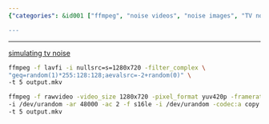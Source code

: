 ```yaml
---
{"categories": &id001 ["ffmpeg", "noise videos", "noise images", "TV noise simulation", "video generation", "image generation", "video editing"], "category": "noise_generation", "date": "2022-11-09 16:43:31", "description": "In this article, you will learn how to generate noise videos and images using the ffmpeg software. The commands demonstrated will teach you how to create a 5-second TV noise video by employing different methods.", "tags": *id001, "title": "generate noise image, noise video, noise audio with ffmpeg for test"}

---
```


------

[simulating tv noise](https://stackoverflow.com/questions/15792105/simulating-tv-noise)
```bash
ffmpeg -f lavfi -i nullsrc=s=1280x720 -filter_complex \
"geq=random(1)*255:128:128;aevalsrc=-2+random(0)" \
-t 5 output.mkv

```
```bash
ffmpeg -f rawvideo -video_size 1280x720 -pixel_format yuv420p -framerate 25 \
-i /dev/urandom -ar 48000 -ac 2 -f s16le -i /dev/urandom -codec:a copy \
-t 5 output.mkv

```

